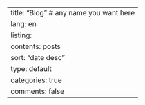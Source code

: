 ---
title: "Blog"  # any name you want here
lang: en
listing:
  contents: posts
  sort: "date desc"
  type: default
  categories: true
comments: false
---
